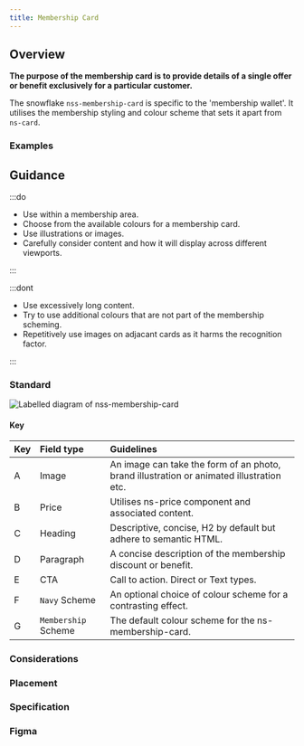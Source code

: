 ```yaml
---
title: Membership Card
---
```





## Overview

**The purpose of the membership card is to provide details of a single offer or benefit exclusively for a particular customer.**

<CompDetails name={componentName} />

The snowflake `nss-membership-card` is specific to the 'membership wallet'. It utilises the membership styling and colour scheme that sets it apart from `ns-card`.

### Examples

<Tabs>
  <TabItem label="Standard">
    <Tabs>
      <TabItem label="Standard">  
      </TabItem>
      <TabItem label="with scheme">
      </TabItem>
    </Tabs>
  </TabItem>
</Tabs>

## Guidance

:::do

- Use within a membership area.
- Choose from the available colours for a membership card.
- Use illustrations or images.
- Carefully consider content and how it will display across different viewports.

:::

:::dont

- Use excessively long content.
- Try to use additional colours that are not part of the membership scheming.
- Repetitively use images on adjacant cards as it harms the recognition factor.

:::

### Standard

![Labelled diagram of nss-membership-card](@assets/components/nss-membership-card/guidance.webp)

#### Key

| Key | Field type | Guidelines |
| :--- | :--- | :--- |
| <span class="marker">A</span> | Image | An image can take the form of an photo, brand illustration or animated illustration etc. |
| <span class="marker">B</span> | Price | Utilises ns-price component and associated content. |
| <span class="marker">C</span> | Heading | Descriptive, concise, H2 by default but adhere to semantic HTML. |
| <span class="marker">D</span> | Paragraph | A concise description of the membership discount or benefit. |
| <span class="marker">E</span> | CTA | Call to action. Direct or Text types. |
| <span class="marker">F</span> | `Navy` Scheme | An optional choice of colour scheme for a contrasting effect. |
| <span class="marker">G</span> | `Membership` Scheme | The default colour scheme for the ns-membership-card. |

### Considerations

### Placement

<Placement name={componentName} />

### Specification

<Specification name={componentName} />

### Figma

<Figma name={componentName} />
